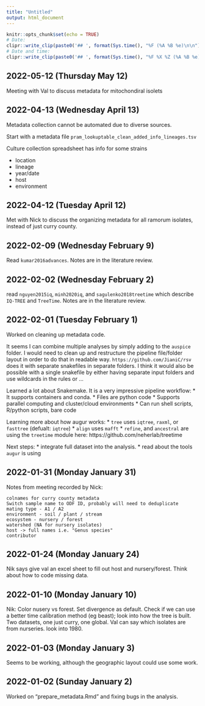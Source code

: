 ```yaml
---
title: "Untitled"
output: html_document
---
```


```r
knitr::opts_chunk$set(echo = TRUE)
# Date: 
clipr::write_clip(paste0('## ', format(Sys.time(), "%F (%A %B %e)\n\n")))
# Date and time:
clipr::write_clip(paste0('## ', format(Sys.time(), "%F %X %Z (%A %B %e)\n\n")))
```

## 2022-05-12 (Thursday May 12)

Meeting with Val to discuss metadata for mitochondiral isolets

## 2022-04-13 (Wednesday April 13)

Metadata collection cannot be automated due to diverse sources.

Start with a metadata file `pram_lookuptable_clean_added_info_lineages.tsv`

Culture collection spreadsheet has info for some strains

* location
* lineage
* year/date
* host
* environment


## 2022-04-12 (Tuesday April 12)

Met with Nick to discuss the organizing metadata for all ramorum isolates, instead of just curry county.

## 2022-02-09 (Wednesday February  9)

Read `kumar2016advances`. Notes are in the literature review.

## 2022-02-02 (Wednesday February  2)

read `nguyen2015iq`, `minh2020iq`, and `sagulenko2018treetime` which describe `IQ-TREE` and `TreeTime`.
Notes are in the literature review.

## 2022-02-01 (Tuesday February  1)

Worked on cleaning up metadata code.

It seems I can combine multiple analyses by simply adding to the `auspice` folder.
I would need to clean up and restructure the pipeline file/folder layout in order to do that in readable way.
`https://github.com/JianiC/rsv` does it with separate snakefiles in separate folders.
I think it would also be possible with a single snakefile by either having separate input folders and use wildcards in the rules or ...

Learned a lot about Snakemake.
It is a very impressive pipeline workflow:
  * It supports containers and conda.
  * Files are python code
  * Supports parallel computing and cluster/cloud environments
  * Can run shell scripts, R/python scripts, bare code 

Learning more about how augur works:
  * `tree` uses `iqtree`, `raxml`, or `fasttree` (defualt: `iqtree`)
  * `align` uses `mafft`
  * `refine`, and `ancestral` are using the `treetime` module here: https://github.com/neherlab/treetime

Next steps:
  * integrate full dataset into the analysis.
  * read about the tools `augur` is using
  
## 2022-01-31 (Monday January 31)
  
Notes from meeting recorded by Nick: 

    colnames for curry county metadata
    Switch sample name to ODF ID, probably will need to deduplicate
    mating type - A1 / A2
    environment - soil / plant / stream
    ecosystem - nursery / forest
    watershed (NA for nursery isolates)
    host -> full names i.e. "Genus species"
    contributor


## 2022-01-24 (Monday January 24)

Nik says give val an excel sheet to fill out host and nursery/forest.
Think about how to code missing data.


## 2022-01-10 (Monday January 10)


Nik: Color nusery vs forest. Set divergence as default. Check if we can use a better time calibration method (eg beast); look into how the tree is built. Two datasets, one just curry, one global. Val can say which isolates are from nurseries. look into 1980.

## 2022-01-03 (Monday January  3)

Seems to be working, although the geographic layout could use some work.

## 2022-01-02 (Sunday January  2)

Worked on "prepare_metadata.Rmd" and fixing bugs in the analysis.

